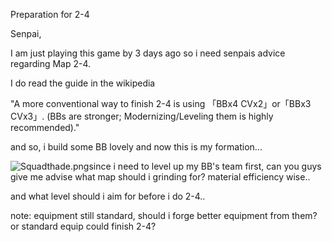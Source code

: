 Preparation for 2-4

Senpai,

I am just playing this game by 3 days ago so i need senpais advice regarding Map 2-4.



I do read the guide in the wikipedia

"A more conventional way to finish 2-4 is using 「BBx4 CVx2」or「BBx3 CVx3」. (BBs are stronger; Modernizing/Leveling them is highly recommended)."





and so, i build some BB lovely and now this is my formation...

[[File:Squadthade.png|thumb]]since i need to level up my BB's team first, can you guys give me advise what map should i grinding for? material efficiency wise..

and what level should i aim for before i do 2-4..



note: equipment still standard, should i forge better equipment from them? or standard equip could finish 2-4?<ac_metadata title="World 2-4"> </ac_metadata>